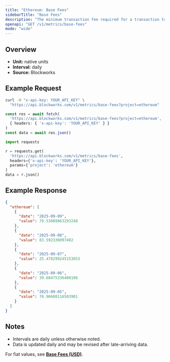 ```yaml
---
title: "Ethereum: Base Fees"
sidebarTitle: "Base Fees"
description: "The minimum transaction fee required for a transaction to be included in a block"
openapi: "GET /v1/metrics/base-fees"
mode: "wide"
---
```


## Overview

- **Unit:** native units
- **Interval:** daily
- **Source:** Blockworks

## Example Request

<CodeGroup>

```bash cURL
curl -H "x-api-key: YOUR_API_KEY" \
  "https://api.blockworks.com/v1/metrics/base-fees?project=ethereum"
```

```typescript TypeScript
const res = await fetch(
  'https://api.blockworks.com/v1/metrics/base-fees?project=ethereum',
  { headers: { 'x-api-key': 'YOUR_API_KEY' } }
)
const data = await res.json()
```

```python Python
import requests

r = requests.get(
  'https://api.blockworks.com/v1/metrics/base-fees',
  headers={'x-api-key': 'YOUR_API_KEY'},
  params={'project': 'ethereum'}
)
data = r.json()
```

</CodeGroup>

## Example Response

```json
{
  "ethereum": [
    {
      "date": "2025-09-09",
      "value": 79.53089863293248
    },
    {
      "date": "2025-09-08",
      "value": 83.592336097402
    },
    {
      "date": "2025-09-07",
      "value": 25.478299245153853
    },
    {
      "date": "2025-09-06",
      "value": 39.68475336408106
    },
    {
      "date": "2025-09-05",
      "value": 70.96608116503901
    }
  ]
}
```

## Notes
- Intervals are daily unless otherwise noted.
- Data is updated daily and may be revised after late-arriving data.

<Note>For fiat values, see **[Base Fees (USD)](./base-fees-usd)**.</Note>